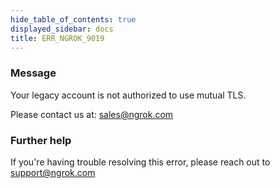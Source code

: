 ```yaml
---
hide_table_of_contents: true
displayed_sidebar: docs
title: ERR_NGROK_9019
---
```




### Message

Your legacy account is not authorized to use mutual TLS.

Please contact us at: sales@ngrok.com

<ErrorDetails error="err_ngrok_9019" />

### Further help

If you're having trouble resolving this error, please reach out to [support@ngrok.com](mailto:support@ngrok.com?subject=Help%20with%20ERR_NGROK_9019)
